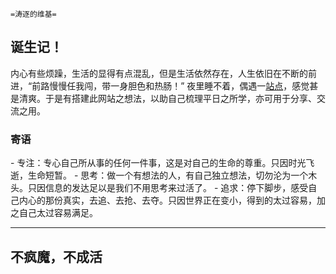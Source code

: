  =涛逐的维基=
==诞生记！==
内心有些烦躁，生活的显得有点混乱，但是生活依然存在，人生依旧在不断的前进，“前路慢慢任我闯，带一身胆色和热肠！” 夜里睡不着，偶遇一[[ h ttp://wiki.ktmud.com/index.html|站点]]，感觉甚是清爽。于是有搭建此网站之想法，以助自己梳理平日之所学，亦可用于分享、交流之用。
=== 寄语 ===
- 专注：专心自己所从事的任何一件事，这是对自己的生命的尊重。只因时光飞逝，生命短暂。
- 思考：做一个有想法的人，有自己独立想法，切勿沦为一个木头。只因信息的发达足以是我们不用思考来过活了。
- 追求：停下脚步，感受自己内心的那份真实，去追、去抢、去夺。只因世界正在变小，得到的太过容易，加之自己太过容易满足。
<hr />

==不疯魔，不成活==
